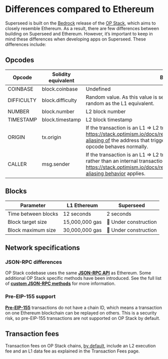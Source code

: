 # Differences compared to Ethereum

Superseed is built on the [Bedrock](https://stack.optimism.io/docs/releases/bedrock/explainer/) release of the [OP Stack](https://stack.optimism.io/), which aims to closely resemble Ethereum. As a result, there are few differences between building on Superseed and Ethereum. However, it’s important to keep in mind these differences when developing apps on Superseed. These differences include:

## Opcodes

| Opcode     | Solidity equivalent | Behavior                                                                                                                                                                                                                                     |
| ---------- | ------------------- | -------------------------------------------------------------------------------------------------------------------------------------------------------------------------------------------------------------------------------------------- |
| COINBASE   | block.coinbase      | Undefined                                                                                                                                                                                                                                    |
| DIFFICULTY | block.difficulty    | Random value. As this value is set by the sequencer, it is not as reliably random as the L1 equivalent.                                                                                                                                      |
| NUMBER     | block.number        | L2 block number                                                                                                                                                                                                                              |
| TIMESTAMP  | block.timestamp     | L2 block timestamp                                                                                                                                                                                                                           |
| ORIGIN     | tx.origin           | If the transaction is an L1 ⇒ L2 transaction, then tx.origin is set to the https://stack.optimism.io/docs/releases/bedrock/differences/#address-aliasing of the address that triggered transaction. Otherwise, this opcode behaves normally. |
| CALLER     | msg.sender          | If the transaction is an L1 ⇒ L2 transaction, and this is the initial call rather than an internal transaction, the same https://stack.optimism.io/docs/releases/bedrock/differences/#address-aliasing behavior applies.                     |

## Blocks

| Parameter           | L1 Ethereum    | Superseed             |
| ------------------- | -------------- | --------------------- |
| Time between blocks | 12 seconds     | 2 seconds             |
| Block target size   | 15,000,000 gas | 🚧 Under construction |
| Block maximum size  | 30,000,000 gas | 🚧 Under construction |

## Network specifications

### JSON-RPC differences

OP Stack codebase uses the same **[JSON-RPC API](https://eth.wiki/json-rpc/API)** as Ethereum. Some additional OP Stack specific methods have been introduced. See the full list of **[custom JSON-RPC methods](https://community.optimism.io/docs/developers/build/json-rpc/)** for more information.

### Pre-EIP-155 support

**[Pre-EIP-155](https://eips.ethereum.org/EIPS/eip-155)** transactions do not have a chain ID, which means a transaction on one Ethereum blockchain can be replayed on others. This is a security risk, so pre-EIP-155 transactions are not supported on OP Stack by default.

## Transaction fees

Transaction fees on OP Stack chains, [by default](https://community.optimism.io/docs/developers/build/transaction-fees/), include an L2 execution fee and an L1 data fee as explained in the Transaction Fees page.
